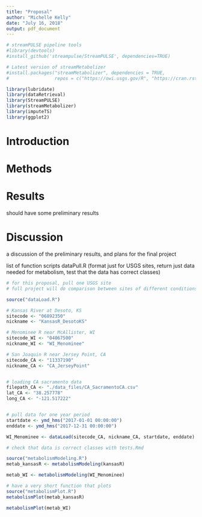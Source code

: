 ```yaml
---
title: "Proposal"
author: "Michelle Kelly"
date: "July 16, 2018"
output: pdf_document
---
```


```r
# streamPULSE pipeline tools
#library(devtools)
#install_github('streampulse/StreamPULSE', dependencies=TRUE)

# Latest version of streamMetabolizer
#install.packages("streamMetabolizer", dependencies = TRUE, 
#                 repos = c("https://owi.usgs.gov/R", "https://cran.rstudio.com"))

library(lubridate)
library(dataRetrieval)
library(StreamPULSE)
library(streamMetabolizer)
library(imputeTS)
library(ggplot2)
```

# Introduction  
# Methods  
# Results  

should have some preliminary results

# Discussion  

a discussion of the preliminary results, and plans for the final project

list of function scripts
dataPull.R (format just for USGS sites, return just data needed for metabolism, test that the data has correct classes)

```r
# for this proposal, pull one USGS site
# full project will do comparison between sites of different conditions: tropical rivers, artic rivers, heavy agricultural rivers, arid rivers

source("dataLoad.R")

# Kansas River at Desoto, KS
sitecode <- "06892350" 
nickname <- "KansasR_DesotoKS"

# Menominee R near McAllister, WI
sitecode_WI <- "04067500"
nickname_WI <- "WI_Menominee"

# San Joaquin R near Jersey Point, CA
sitecode_CA <- "11337190"
nickname_CA <- "CA_JerseyPoint"


# loading CA sacramento data
filepath_CA <- "./data_files/CA_SacramentoCA.csv"
lat_CA <- "38.257778"
long_CA <- "-121.517222"


# pull data for one year period
startdate <- ymd_hms("2017-01-01 00:00:00")
enddate <- ymd_hms("2017-12-31 00:00:00")

WI_Menominee <- dataLoad(sitecode_CA, nickname_CA, startdate, enddate)

# check that data is correct classes with tests.Rmd
```

```r
source("metabolismModeling.R")
metab_kansasR <- metabolismModeling(kansasR)

metab_WI <- metabolismModeling(WI_Menominee)
```

```r
# have a very short function that plots
source("metabolismPlot.R")
metabolismPlot(metab_kansasR)

metabolismPlot(metab_WI)
```